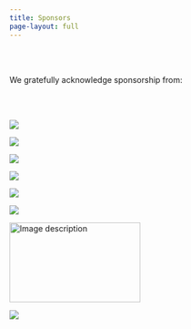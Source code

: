 ```yaml
---
title: Sponsors
page-layout: full
---
```

<br>
<br>

<p>We gratefully acknowledge sponsorship from:</p>


<br>
<br>

::: {layout="[[1,1, 1], [1, 1, 1]]"}

![](img/sponsors/G-Research.png)

![](img/sponsors/genentech.png)

![](img/sponsors/Heilbronn-Logo.png)

![](img/sponsors/IJCAI.jpg)

![](img/sponsors/Imperial.png)

![](img/sponsors/LSGNT-Logo.png)

<img src="img/sponsors/roche.png" width="230" height="140" alt="Image description">

![](img/sponsors/valence.png)

:::
